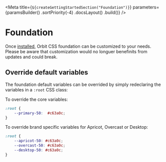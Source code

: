 
<Meta
    title={`${createGettingStartedSection("Foundation")}`}
    parameters={paramsBuilder()
        .sortPriority(-4)
        .docsLayout(<IntroductionLayout sourcePath="/packages/foundation/src" />)
        .build()}
/>

# Foundation

Once [installed](?path=/docs/getting-started-installation--page), Orbit CSS foundation can be customized to your needs. Please be aware that customization would no longuer benefinits from updates and could break.

## Override default variables

The foundation default variables can be overrided by simply redeclaring the variables in a `:root` CSS class:

To override the <InlineGithubLink path="/packages/foundation/src/core">core variables</InlineGithubLink>:

```css dark
:root {
    --primary-50:  #c63a0c;
}
```

To override brand specific variables for <InlineGithubLink path="/packages/foundation/src/apricot.css">Apricot</InlineGithubLink>, <InlineGithubLink path="/packages/foundation/src/overcast.css">Overcast</InlineGithubLink> or <InlineGithubLink path="/packages/foundation/src/desktop.css">Desktop</InlineGithubLink>:

```css dark
:root {
    --apricot-50: #c63a0c;
    --overcast-50: #c63a0c;
    --desktop-50: #c63a0c;
}
```
